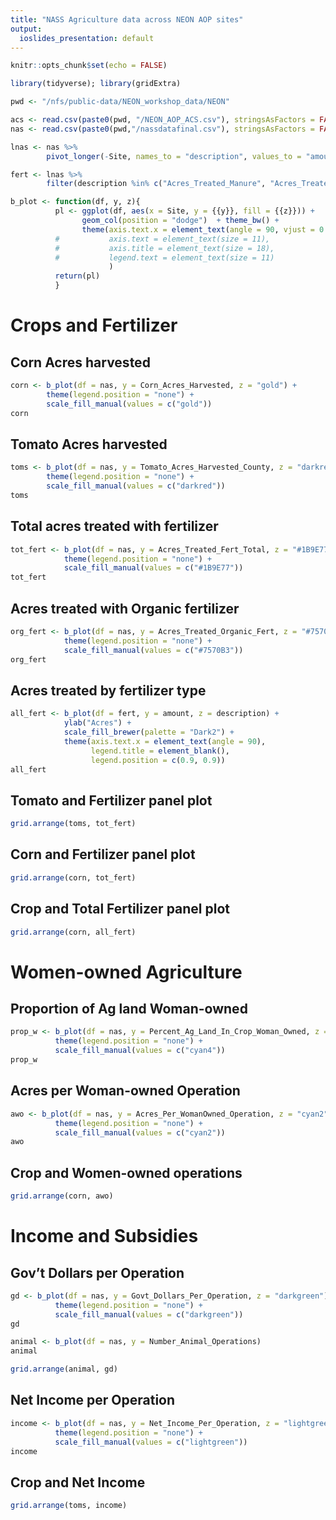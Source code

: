 ```yaml
---
title: "NASS Agriculture data across NEON AOP sites"
output:
  ioslides_presentation: default
---
```


```r
knitr::opts_chunk$set(echo = FALSE)

library(tidyverse); library(gridExtra)

pwd <- "/nfs/public-data/NEON_workshop_data/NEON"

acs <- read.csv(paste0(pwd, "/NEON_AOP_ACS.csv"), stringsAsFactors = FALSE)
nas <- read.csv(paste0(pwd,"/nassdatafinal.csv"), stringsAsFactors = FALSE)
```

```r
lnas <- nas %>% 
        pivot_longer(-Site, names_to = "description", values_to = "amount")

fert <- lnas %>% 
        filter(description %in% c("Acres_Treated_Manure", "Acres_Treated_Organic_Fert", "Acres_Treated_Fert_Total"))
```

```r
b_plot <- function(df, y, z){
          pl <- ggplot(df, aes(x = Site, y = {{y}}, fill = {{z}})) +
                geom_col(position = "dodge")  + theme_bw() + 
                theme(axis.text.x = element_text(angle = 90, vjust = 0.5)# ,
          #           axis.text = element_text(size = 11),
          #           axis.title = element_text(size = 18), 
          #           legend.text = element_text(size = 11)
                      )
          return(pl)
          }
```


# Crops and Fertilizer


## Corn Acres harvested
```r
corn <- b_plot(df = nas, y = Corn_Acres_Harvested, z = "gold") + 
        theme(legend.position = "none") +
        scale_fill_manual(values = c("gold"))
corn
```

## Tomato Acres harvested
```r
toms <- b_plot(df = nas, y = Tomato_Acres_Harvested_County, z = "darkred") + 
        theme(legend.position = "none") +
        scale_fill_manual(values = c("darkred"))
toms
```

## Total acres treated with fertilizer
```r
tot_fert <- b_plot(df = nas, y = Acres_Treated_Fert_Total, z = "#1B9E77") + 
            theme(legend.position = "none") + 
            scale_fill_manual(values = c("#1B9E77"))
tot_fert
```

## Acres treated with Organic fertilizer
```r
org_fert <- b_plot(df = nas, y = Acres_Treated_Organic_Fert, z = "#7570B3") + 
            theme(legend.position = "none") + 
            scale_fill_manual(values = c("#7570B3"))
org_fert
```

## Acres treated by fertilizer type
```r
all_fert <- b_plot(df = fert, y = amount, z = description) + 
            ylab("Acres") +
            scale_fill_brewer(palette = "Dark2") +
            theme(axis.text.x = element_text(angle = 90),
                  legend.title = element_blank(),
                  legend.position = c(0.9, 0.9)) 
all_fert
```

## Tomato and Fertilizer panel plot
```r
grid.arrange(toms, tot_fert)

```

## Corn and Fertilizer panel plot
```r
grid.arrange(corn, tot_fert)

```

## Crop and Total Fertilizer panel plot
```r
grid.arrange(corn, all_fert)
```


# Women-owned Agriculture


## Proportion of Ag land Woman-owned
```r
prop_w <- b_plot(df = nas, y = Percent_Ag_Land_In_Crop_Woman_Owned, z = "cyan4") + 
          theme(legend.position = "none") + 
          scale_fill_manual(values = c("cyan4"))
prop_w
```

## Acres per Woman-owned Operation
```r
awo <- b_plot(df = nas, y = Acres_Per_WomanOwned_Operation, z = "cyan2") + 
          theme(legend.position = "none") + 
          scale_fill_manual(values = c("cyan2"))
awo
```

## Crop and Women-owned operations 
```r
grid.arrange(corn, awo)
```



# Income and Subsidies


## Gov't Dollars per Operation
```r
gd <- b_plot(df = nas, y = Govt_Dollars_Per_Operation, z = "darkgreen") + 
          theme(legend.position = "none") + 
          scale_fill_manual(values = c("darkgreen"))
gd
```


```r
animal <- b_plot(df = nas, y = Number_Animal_Operations)
animal
```


```r
grid.arrange(animal, gd)
```


## Net Income per Operation
```r
income <- b_plot(df = nas, y = Net_Income_Per_Operation, z = "lightgreen") + 
          theme(legend.position = "none") + 
          scale_fill_manual(values = c("lightgreen"))
income
```

## Crop and Net Income
```r
grid.arrange(toms, income)
```



